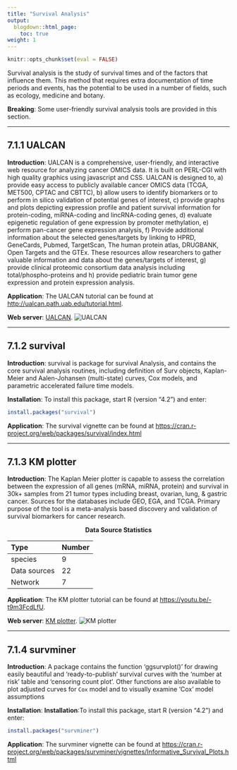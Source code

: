 ```yaml
---
title: "Survival Analysis"
output:
  blogdown::html_page:
    toc: true
weight: 1
---
```



```r
knitr::opts_chunk$set(eval = FALSE)
```

Survival analysis is the study of survival times and of the factors that influence them. This method that requires extra documentation of time periods and events, has the potential to be used in a number of fields, such as ecology, medicine and botany.

**Breaking**: Some user-friendly survival analysis tools are provided in this section.

---

## 7.1.1 **UALCAN**

**Introduction**: UALCAN is a comprehensive, user-friendly, and interactive web resource for analyzing cancer OMICS data. It is built on PERL-CGI with high quality graphics using javascript and CSS. UALCAN is designed to, a) provide easy access to publicly available cancer OMICS data (TCGA, MET500, CPTAC and CBTTC), b) allow users to identify biomarkers or to perform in silico validation of potential genes of interest, c) provide graphs and plots depicting expression profile and patient survival information for protein-coding, miRNA-coding and lincRNA-coding genes, d) evaluate epigenetic regulation of gene expression by promoter methylation, e) perform pan-cancer gene expression analysis, f) Provide additional information about the selected genes/targets by linking to HPRD, GeneCards, Pubmed, TargetScan, The human protein atlas, DRUGBANK, Open Targets and the GTEx. These resources allow researchers to gather valuable information and data about the genes/targets of interest, g) provide clinical proteomic consortium data analysis including total/phospho-proteins and h) provide pediatric brain tumor gene expression and protein expression analysis. 

**Application**: The UALCAN tutorial can be found at <http://ualcan.path.uab.edu/tutorial.html>.

**Web server**: [UALCAN](http://ualcan.path.uab.edu/).
![UALCAN](/images/UALCAN.jpg?width=50pc)
 
---

## 7.1.2 **survival**

**Introduction**: survival is package for survival Analysis, and contains the core survival analysis routines, including definition of Surv objects, Kaplan-Meier and Aalen-Johansen (multi-state) curves, Cox models, and parametric accelerated failure time models.
 
**Installation**: To install this package, start R (version "4.2") and enter:
```r
install.packages("survival")
```

**Application**: The survival vignette can be found at <https://cran.r-project.org/web/packages/survival/index.html>

---

## 7.1.3 **KM plotter**

**Introduction**: The Kaplan Meier plotter is capable to assess the correlation between the expression of all genes (mRNA, miRNA, protein) and survival in 30k+ samples from 21 tumor types including breast, ovarian, lung, & gastric cancer. Sources for the databases include GEO, EGA, and TCGA. Primary purpose of the tool is a meta-analysis based discovery and validation of survival biomarkers for cancer research. 

  <center><b>Data Source Statistics</b></center>
  | Type           | Number           | 
  | :------------| :--------------| 
  | species        | 9 | 
  | Data sources   | 22 | 
  | Network        | 7 | 

**Application**: The KM plotter tutorial can be found at
<https://youtu.be/-t9m3FcdLfU>.

**Web server**: [KM plotter](https://kmplot.com/analysis/).
![KM plotter](/images/KM plotter.jpg?width=60pc)
 
---

## 7.1.4 **survminer**

**Introduction**: A package contains the function 'ggsurvplot()' for drawing easily beautiful
and 'ready-to-publish' survival curves with the 'number at risk' table
and 'censoring count plot'. Other functions are also available to plot
adjusted curves for `Cox` model and to visually examine 'Cox' model assumptions

 
**Installation**: **Installation**:To install this package, start R (version "4.2") and enter:
```r
install.packages("survminer")
```

**Application**: The survminer vignette can be found at <https://cran.r-project.org/web/packages/survminer/vignettes/Informative_Survival_Plots.html>
